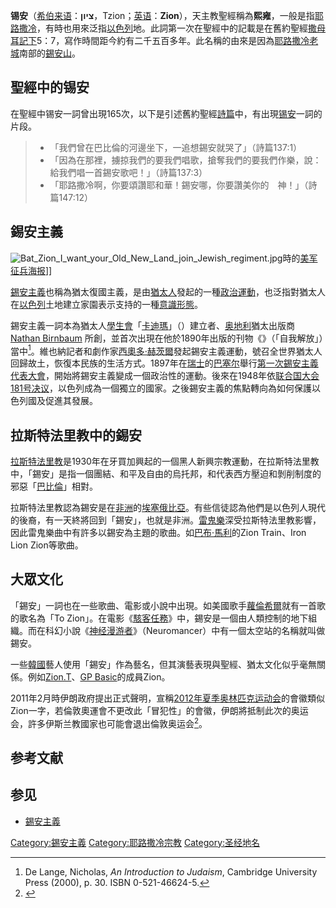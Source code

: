 {{otheruses}}
'''锡安'''（[[希伯来语|希伯来语]]：'''ציון'''，Tzion；[[英语|英语]]：'''Zion'''），天主教聖經稱為'''熙雍'''，一般是指[[耶路撒冷|耶路撒冷]]，有時也用來泛指[[以色列|以色列]]地。此詞第一次在聖經中的記載是在舊約聖經[[撒母耳記下|撒母耳記下]]5：7，寫作時間距今約有二千五百多年。此名稱的由來是因為[[耶路撒冷老城|耶路撒冷老城]]南部的[[錫安山|錫安山]]。

== 聖經中的锡安 ==
在聖經中锡安一詞曾出現165次，以下是引述舊約聖經[[詩篇|詩篇]]中，有出現[[锡安|锡安]]一詞的片段。
<blockquote>

* 「我們曾在巴比倫的河邊坐下，一追想錫安就哭了」（詩篇137:1）
* 「因為在那裡，擄掠我們的要我們唱歌，搶奪我們的要我們作樂，說：給我們唱一首錫安歌吧！」（詩篇137:3）
* 「耶路撒冷啊，你要頌讚耶和華！錫安哪，你要讚美你的　神！」（詩篇147:12）
</blockquote>

==錫安主義==
[[Image:Bat_Zion_I_want_your_Old_New_Land_join_Jewish_regiment.jpg|thumb]]時的[[基奇纳募兵海报|美军征兵海报]]]]

{{main|錫安主義}}
[[錫安主義|錫安主義]]也稱為猶太復國主義，是由[[猶太人|猶太人]]發起的一種[[政治運動|政治運動]]，也泛指對猶太人在[[以色列|以色列]]土地建立家園表示支持的一種[[意識形態|意識形態]]。

錫安主義一詞本為猶太人[[學生會|學生會]]「[[卡迪瑪|卡迪瑪]]」（{{Unicode|Kadimah}}）建立者、[[奥地利|奥地利]]猶太出版商 [[Nathan_Birnbaum|Nathan Birnbaum]] 所創，並首次出現在他於1890年出版的刊物《{{lang|de|Selbstemanzipation}}》（「自我解放」）當中<ref>De Lange, Nicholas, ''An Introduction to Judaism'', Cambridge University Press (2000), p. 30.  ISBN 0-521-46624-5.</ref>。維也納記者和劇作家[[西奧多·赫茨爾|西奧多·赫茨爾]]發起錫安主義運動，號召全世界猶太人回歸故土，恢復本民族的生活方式。1897年在[[瑞士|瑞士]]的[[巴塞尔|巴塞尔]]舉行[[第一次錫安主義代表大會|第一次錫安主義代表大會]]，開始將錫安主義變成一個政治性的運動。後來在1948年依[[联合国大会181号决议|联合国大会181号决议]]，以色列成為一個獨立的國家。之後錫安主義的焦點轉向為如何保護以色列國及促進其發展。

==拉斯特法里教中的錫安==
[[拉斯特法里教|拉斯特法里教]]是1930年在牙買加興起的一個黑人新興宗教運動，在拉斯特法里教中，「錫安」是指一個團結、和平及自由的烏托邦，和代表西方壓迫和剝削制度的邪惡「[[巴比倫|巴比倫]]」相對。

拉斯特法里教認為錫安是在[[非洲|非洲]]的[[埃塞俄比亞|埃塞俄比亞]]。有些信徒認為他們是以色列人現代的後裔，有一天終將回到「錫安」，也就是非洲。[[雷鬼樂|雷鬼樂]]深受拉斯特法里教影響，因此雷鬼樂曲中有許多以錫安為主題的歌曲。如[[巴布·馬利|巴布·馬利]]的Zion Train、Iron Lion Zion等歌曲。

== 大眾文化 ==
「錫安」一詞也在一些歌曲、電影或小說中出現。如美國歌手[[蘿倫希爾|蘿倫希爾]]就有一首歌的歌名為「To Zion」。在電影《[[駭客任務|駭客任務]]》中，錫安是一個由人類控制的地下組織。而在科幻小說《[[神经漫游者|神经漫游者]]》（Neuromancer）中有一個太空站的名稱就叫做錫安。

一些[[韓國|韓國]]藝人使用「錫安」作為藝名，但其演藝表現與聖經、猶太文化似乎毫無關係。例如[[Zion.T|Zion.T]]、[[GP_Basic|GP Basic]]的成員Zion。

2011年2月時伊朗政府提出正式聲明，宣稱[[2012年夏季奥林匹克运动会|2012年夏季奥林匹克运动会]]的會徽類似Zion一字，若倫敦奧運會不更改此「冒犯性」的會徽，伊朗將抵制此次的奥运会，許多伊斯兰教國家也可能會退出倫敦奥运会<ref>{{cite news
|author= 魏群
|title= 伊朗威胁抵制伦敦奥运 英首相称“爱来不来”
|url= http://www.chinanews.com/gj/2011/03-11/2898282.shtml
|work= 中國新聞網
|publisher= 中国新闻网
|date= 2011-03-11
|accessdate= 2011-08-02
|archive-date= 2019-11-30
|archive-url= https://web.archive.org/web/20191130010903/http://www.chinanews.com/gj/2011/03-11/2898282.shtml
|dead-url= no
}}</ref>。

== 参考文献 ==
{{Reflist}}

== 参见 ==
* [[錫安主義|錫安主義]]

[[Category:錫安主義|Category:錫安主義]]
[[Category:耶路撒冷宗教|Category:耶路撒冷宗教]]
[[Category:圣经地名|Category:圣经地名]]